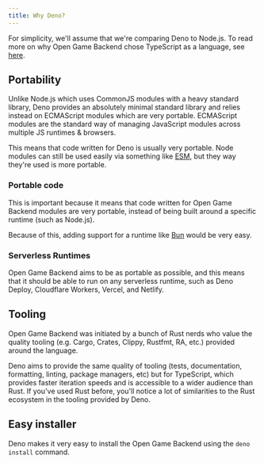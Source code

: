 ```yaml
---
title: Why Deno?
---
```


For simplicity, we'll assume that we're comparing Deno to Node.js. To read more on why Open Game Backend chose TypeScript as a language, see [here](/docs/engine/design/typescript).

## Portability

Unlike Node.js which uses CommonJS modules with a heavy standard library, Deno provides an absolutely minimal standard library and relies instead on ECMAScript modules which are very portable. ECMAScript modules are the standard way of managing JavaScript modules across multiple JS runtimes & browsers.

This means that code written for Deno is usually very portable. Node modules can still be used easily via something like [ESM](https://esm.sh/), but they way they're used is more portable.

### Portable code

This is important because it means that code written for Open Game Backend modules are very portable, instead of being built around a specific runtime (such as Node.js).

Because of this, adding support for a runtime like [Bun](https://bun.sh/) would be very easy.

### Serverless Runtimes

Open Game Backend aims to be as portable as possible, and this means that it should be able to run on any serverless runtime, such as Deno Deploy, Cloudflare Workers, Vercel, and Netlify.

## Tooling

Open Game Backend was initiated by a bunch of Rust nerds who value the quality tooling (e.g. Cargo, Crates, Clippy, Rustfmt, RA, etc.) provided around the language.

Deno aims to provide the same quality of tooling (tests, documentation, formatting, linting, package managers, etc) but for TypeScript, which provides faster iteration speeds and is accessible to a wider audience than Rust. If you've used Rust before, you'll notice a lot of similarities to the Rust ecosystem in the tooling provided by Deno.

## Easy installer

Deno makes it very easy to install the Open Game Backend using the `deno install` command.
